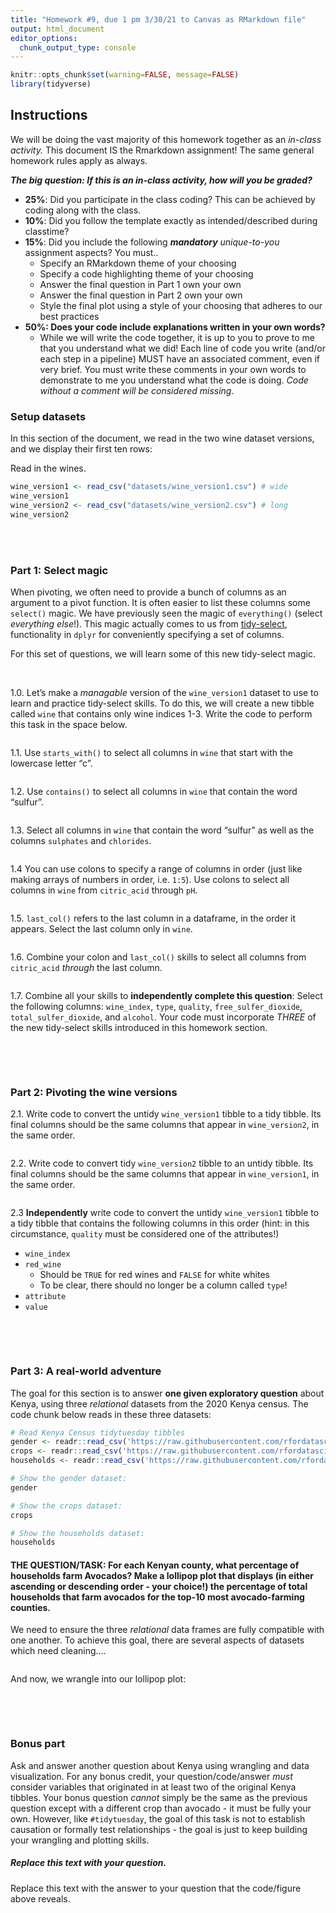 ```yaml
---
title: "Homework #9, due 1 pm 3/30/21 to Canvas as RMarkdown file"
output: html_document
editor_options: 
  chunk_output_type: console
---
```


```r
knitr::opts_chunk$set(warning=FALSE, message=FALSE)
library(tidyverse)
```

## Instructions

We will be doing the vast majority of this homework together as an _in-class activity._ This document IS the Rmarkdown assignment! The same general homework rules apply as always. 

**_The big question: If this is an in-class activity, how will you be graded?_**

+ **25%**: Did you participate in the class coding? This can be achieved by coding along with the class.
+ **10%**: Did you follow the template exactly as intended/described during classtime?
+ **15%**: Did you include the following _**mandatory** unique-to-you_ assignment aspects? You must..
  + Specify an RMarkdown theme of your choosing
  + Specify a code highlighting theme of your choosing
  + Answer the final question in Part 1 own your own
  + Answer the final question in Part 2 own your own
  + Style the final plot using a style of your choosing that adheres to our best practices
+ **50%: Does your code include explanations written in your own words?**
  + While we will write the code together, it is up to you to prove to me that you understand what we did! Each line of code you write (and/or each step in a pipeline) MUST have an associated comment, even if very brief. You must write these comments in your own words to demonstrate to me you understand what the code is doing. _Code without a comment will be considered missing_.


### Setup datasets

In this section of the document, we read in the two wine dataset versions, and we display their first ten rows:

Read in the wines.

```r
wine_version1 <- read_csv("datasets/wine_version1.csv") # wide
wine_version1
wine_version2 <- read_csv("datasets/wine_version2.csv") # long
wine_version2
```

<br><br>

### Part 1: Select magic

When pivoting, we often need to provide a bunch of columns as an argument to a pivot function. It is often easier to list these columns some `select()` magic. We have previously seen the magic of `everything()` (select *everything else*!). This magic actually comes to us from [tidy-select](https://dplyr.tidyverse.org/reference/dplyr_tidy_select.html), functionality in `dplyr` for conveniently specifying a set of columns.

For this set of questions, we will learn some of this new tidy-select magic.

<br>

1.0. Let's make a *managable* version of the `wine_version1` dataset to use to learn and practice tidy-select skills. To do this, we will create a new tibble called `wine` that contains only wine indices 1-3. Write the code to perform this task in the space below.

```r

```


1.1. Use `starts_with()` to select all columns in `wine` that start with the lowercase letter "c".
```r

```


1.2. Use `contains()` to select all columns in `wine` that contain the word "sulfur".
```r


```

1.3. Select all columns in `wine` that contain the word "sulfur" as well as the columns `sulphates` and `chlorides`.

```r


```

1.4 You can use colons to specify a range of columns in order (just like making arrays of numbers in order, i.e. `1:5`). Use colons to select all columns in `wine` from `citric_acid` through `pH`.

```r


```


1.5. `last_col()` refers to the last column in a dataframe, in the order it appears. Select the last column only in `wine`.

```r


```

1.6. Combine your colon and `last_col()` skills to select all columns from `citric_acid` *through* the last column.

```r


```

1.7. Combine all your skills to **independently complete this question**: Select the following columns: `wine_index`, `type`, `quality`, `free_sulfer_dioxide`, `total_sulfer_dioxide`, and `alcohol`. Your code must incorporate *THREE* of the new tidy-select skills introduced in this homework section. 

```r


```



<br><br>

### Part 2: Pivoting the wine versions


2.1. Write code to convert the untidy `wine_version1` tibble to a tidy tibble. Its final columns should be the same columns that appear in `wine_version2`, in the same order.

```r

```

2.2. Write code to convert tidy `wine_version2` tibble to an untidy tibble. Its final columns should be the same columns that appear in `wine_version1`, in the same order.
```r

```

2.3 **Independently** write code to convert the untidy `wine_version1` tibble to a tidy tibble that contains the following columns in this order (hint: in this circumstance, `quality` must be considered one of the attributes!)

+ `wine_index`
+ `red_wine`
  + Should be `TRUE` for red wines and `FALSE` for white whites
  + To be clear, there should no longer  be a column called `type`!
+ `attribute`
+ `value`

```r

```

<br><br>

### Part 3: A real-world adventure

The goal for this section is to answer **one given exploratory question** about Kenya, using three *relational* datasets from the 2020 Kenya census. The code chunk below reads in these three datasets:

```r
# Read Kenya Census tidytuesday tibbles
gender <- readr::read_csv('https://raw.githubusercontent.com/rfordatascience/tidytuesday/master/data/2021/2021-01-19/gender.csv')
crops <- readr::read_csv('https://raw.githubusercontent.com/rfordatascience/tidytuesday/master/data/2021/2021-01-19/crops.csv')
households <- readr::read_csv('https://raw.githubusercontent.com/rfordatascience/tidytuesday/master/data/2021/2021-01-19/households.csv')
```

```r
# Show the gender dataset:
gender

# Show the crops dataset:
crops

# Show the households dataset:
households
```

#### THE QUESTION/TASK: For each Kenyan county, what percentage of households farm Avocados? Make a lollipop plot that displays (in either ascending or descending order - your choice!) the percentage of total households that farm avocados for the top-10 most avocado-farming counties. 


We need to ensure the three *relational* data frames are fully compatible with one another. To achieve this goal, there are several aspects of datasets which need cleaning....

<!-- Note: You may separate this large cleaning and joining into multiple NAMED chunks, you are welcome to do so per your organizational preference. Just make sure at the very end to reveal the first 10 rows of the final grandiose tibble of glory! -->

```r


```

And now, we wrangle into our lollipop plot:

```r


```
<br><br>

### Bonus part

Ask and answer another question about Kenya using wrangling and data visualization. For any bonus credit, your question/code/answer _must_ consider variables that originated in at least two of the original Kenya tibbles. Your bonus question _cannot_ simply be the same as the previous question except with a different crop than avocado - it must be fully your own. However, like `#tidytuesday`, the goal of this task is not to establish causation or formally test relationships - the goal is just to keep building your wrangling and plotting skills.

##### Replace this text with your question.

<!-- Add code chunks here to write the code to answer question -->


Replace this text with the answer to your question that the code/figure above reveals.